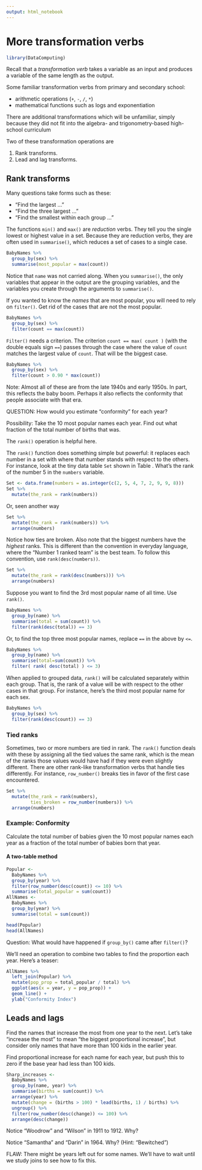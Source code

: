 ```yaml
---
output: html_notebook
---
```


# More transformation verbs

```r
library(DataComputing)
```

Recall that a *transformation verb* takes a variable as an input and produces a variable of the same length as the output. 

Some familiar transformation verbs from primary and secondary school:

- arithmetic operations (`+`, `-`, `/`, `*`) 
- mathematical functions such as logs and exponentiation

There are additional transformations which will be unfamiliar, simply because they did not fit into the algebra- and trigonometry-based high-school curriculum

Two of these transformation operations are

1. Rank transforms.
2. Lead and lag transforms.

## Rank transforms 

Many questions take forms such as these:

* "Find the largest ..."
* "Find the three largest ..."
* "Find the smallest within each group ..."

The functions `min()` and `max()` are *reduction* verbs. They tell you the single lowest or highest value in a set. Because they are reduction verbs, they are often used in `summarise()`, which reduces a set of cases to a single case.

```r
BabyNames %>% 
  group_by(sex) %>%
  summarise(most_popular = max(count))
```

Notice that `name` was not carried along. When you `summarise()`, the only variables that appear in the output are the grouping variables, and the variables you create through the arguments to `summarise()`.

If you wanted to know the *names* that are most popular, you will need to rely on `filter()`. Get rid of the cases that are not the most popular.

```r
BabyNames %>% 
  group_by(sex) %>%
  filter(count == max(count))
```


`Filter()` needs a criterion.  The criterion `count == max( count )` (with the double equals sign `==`) passes through the case where the value of `count`  matches the largest value of `count`.  That will be the biggest case.

```r
BabyNames %>% 
  group_by(sex) %>%
  filter(count > 0.90 * max(count))
```

Note: Almost all of these are from the late 1940s and early 1950s. In part, this reflects the baby boom. Perhaps it also reflects the conformity that people associate with that era.

QUESTION: How would you estimate "conformity" for each year?

Possibility: Take the 10 most popular names each year. Find out what fraction of the total number of births that was.

The `rank()` operation is helpful here.

The `rank()` function does something simple but powerful: it replaces each number in a set with where that number stands with respect to the others.  For instance, look at the tiny data table `Set` shown in Table \ref{tab:set-of-numbers}. What's the rank of the number 5 in the `numbers` variable.
```r
Set <- data.frame(numbers = as.integer(c(2, 5, 4, 7, 2, 9, 9, 8)))
Set %>%
  mutate(the_rank = rank(numbers))
```
Or, seen another way
```r
Set %>%
  mutate(the_rank = rank(numbers)) %>%
  arrange(numbers)
```

Notice how ties are broken. Also note that the biggest numbers have the *highest* ranks. This is different than the convention in everyday language, where the "Number 1 ranked team" is the best team.  To follow this convention, use `rank(desc(numbers))`.

```r
Set %>%
  mutate(the_rank = rank(desc(numbers))) %>%
  arrange(numbers)
```

Suppose you want to find the 3rd most popular name of all time. Use `rank()`. 
```r
BabyNames %>% 
  group_by(name) %>%
  summarise(total = sum(count)) %>%
  filter(rank(desc(total)) == 3) 
```

Or, to find the top three most popular names, replace `==` in the above by `<=`.

```r
BabyNames %>% 
  group_by(name) %>%
  summarise(total=sum(count)) %>%
  filter( rank( desc(total) ) <= 3) 
```

When applied to grouped data, `rank()` will be calculated separately within each group.  That is, the rank of a value will be with respect to the other cases in that group.  For instance, here's the third most popular name for each sex. 

```r
BabyNames %>% 
  group_by(sex) %>% 
  filter(rank(desc(count)) == 3) 
```

### Tied ranks

Sometimes, two or more numbers are tied in rank. The `rank()` function deals with these by assigning all the tied values the same rank, which is the mean of the ranks those values would have had if they were even slightly different. There are other rank-like transformation verbs that handle ties differently. For instance, `row_number()` breaks ties in favor of the first case encountered.

```r
Set %>% 
  mutate(the_rank = rank(numbers), 
         ties_broken = row_number(numbers)) %>%
  arrange(numbers)
```

### Example: Conformity

Calculate the total number of babies given the 10 most popular names each year as a fraction of the total number of babies born that year.


#### A two-table method
```r
Popular <- 
  BabyNames %>%
  group_by(year) %>%
  filter(row_number(desc(count)) <= 10) %>%
  summarise(total_popular = sum(count)) 
AllNames <-
  BabyNames %>% 
  group_by(year) %>%
  summarise(total = sum(count))
```
 
```r
head(Popular)
head(AllNames)
```

Question: What would have happened if `group_by()` came after `filter()`?

We'll need an operation to combine two tables to find the proportion each year. Here's a teaser:
```r
AllNames %>%
  left_join(Popular) %>%
  mutate(pop_prop = total_popular / total) %>%
  ggplot(aes(x = year, y = pop_prop)) + 
  geom_line() + 
  ylab("Conformity Index")
```


## Leads and lags

Find the names that increase the most from one year to the next. Let's take "increase the most" to mean "the biggest proportional increase", but consider only names that have more than 100 kids in the earlier year.

Find proportional increase for each name for each year, but push this to zero if the base year had less than 100 kids.

```r
Sharp_increases <-
  BabyNames %>% 
  group_by(name, year) %>%
  summarise(births = sum(count)) %>%
  arrange(year) %>%
  mutate(change = (births > 100) * lead(births, 1) / births) %>%
  ungroup() %>%
  filter(row_number(desc(change)) <= 100) %>%
  arrange(desc(change)) 
```

Notice "Woodrow" and "Wilson" in 1911 to 1912. Why?

Notice "Samantha" and "Darin" in 1964. Why? (Hint: "Bewitched")


FLAW: There might be years left out for some names. We'll have to wait until we study joins to see how to fix this.

